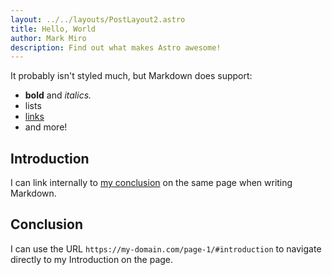 ```yaml
---
layout: ../../layouts/PostLayout2.astro
title: Hello, World
author: Mark Miro
description: Find out what makes Astro awesome!
--- 
```



It probably isn't styled much, but Markdown does support:
- **bold** and _italics._
- lists
- [links](https://astro.build)
- and more!

## Introduction

I can link internally to [my conclusion](#conclusion) on the same page when writing Markdown.

## Conclusion

I can use the URL `https://my-domain.com/page-1/#introduction` to navigate directly to my Introduction on the page. 

<Card href="/" title="home" body="Go home" />